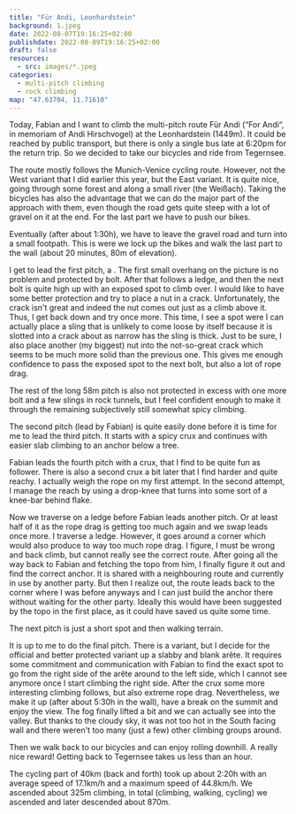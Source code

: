 ```yaml
---
title: "Für Andi, Leonhardstein"
background: 1.jpeg
date: 2022-08-07T19:16:25+02:00
publishdate: 2022-08-09T19:16:25+02:00
draft: false
resources:
  - src: images/*.jpeg
categories:
  - multi-pitch climbing
  - rock climbing
map: "47.63704, 11.71610"
---
```


Today, Fabian and I want to climb the multi-pitch route Für Andi (“For Andi“,
in memoriam of Andi Hirschvogel) at the Leonhardstein (1449m). It could be
reached by public transport, but there is only a single bus late at 6:20pm for
the return trip. So we decided to take our bicycles and ride from Tegernsee.

<GpxTrack src="20220807.gpx" />

The route mostly follows the Munich-Venice cycling route. However, not the <Link
to="https://adventures.jgosmann.de/posts/220506-muenchen-venedig-day-1/">West
variant that I did earlier this year</Link>, but the East variant. It is quite
nice, going through some forest and along a small river (the Weißach). Taking
the bicycles has also the advantage that we can do the major part of the
approach with them, even though the road gets quite steep with a lot of gravel
on it at the end. For the last part we have to push our bikes.

<ElevationProfile src="approach.gpx" />

Eventually (after about 1:30h), we have to leave the gravel road and turn into
a small footpath. This is were we lock up the bikes and walk the last part to
the wall (about 20 minutes, 80m of elevation).

<Rimg src="1.jpeg" caption="Start of Für Andi" overlay="1.svg" />

I get to lead the first pitch, a <Grade system="UIAA" value="5+" />. The first
small overhang on the picture is no problem and protected by bolt. After that
follows a ledge, and then the next bolt is quite high up with an exposed spot to
climb over. I would like to have some better protection and try to place a nut
in a crack. Unfortunately, the crack isn't great and indeed the nut comes out
just as a climb above it. Thus, I get back down and try once more. This time,
I see a spot were I can actually place a sling that is unlikely to come loose by
itself because it is slotted into a crack about as narrow has the sling is
thick. Just to be sure, I also place another (my biggest) nut into the
not-so-great crack which seems to be much more solid than the previous one. This
gives me enough confidence to pass the exposed spot to the next bolt, but also
a lot of rope drag.

The rest of the long 58m pitch is also not protected in excess with one more
bolt and a few slings in rock tunnels, but I feel confident enough to make it
through the remaining subjectively still somewhat spicy climbing.

The second pitch (lead by Fabian) is quite easily done before it is time for me
to lead the third pitch. It starts with a spicy <Grade system="UIAA"
value="6-" /> crux and continues with easier slab climbing to an anchor below
a tree.

<Rimg src="3.jpeg" caption="The start of the fourth pitch." />

Fabian leads the fourth pitch with a <Grade system="UIAA" value="6" /> crux,
that I find to be quite fun as follower. There is also a second <Grade
system="UIAA" value="6-" /> crux a bit later that I find harder and quite
reachy. I actually weigh the rope on my first attempt. In the second attempt,
I manage the reach by using a drop-knee that turns into some sort of a knee-bar
behind flake.

Now we traverse on a ledge before Fabian leads another <Grade system="UIAA"
value="6" /> pitch. Or at least half of it as the rope drag is getting too much
again and we swap leads once more. I traverse a ledge. However, it goes around
a corner which would also produce to way too much rope drag. I figure, I must
be wrong and back climb, but cannot really see the correct route. After going
all the way back to Fabian and fetching the topo from him, I finally figure it
out and find the correct anchor. It is shared with a neighbouring route and
currently in use by another party. But then I realize out, the route leads back
to the corner where I was before anyways and I can just build the anchor there
without waiting for the other party. Ideally this would have been suggested by
the topo in the first place, as it could have saved us quite some time.

The next pitch is just a short <Grade system="UIAA" value="2" /> spot and then
walking terrain.

<Gallery>
  <Rimg src="5.jpeg" caption="The anchor around the corner." />
  <Rimg
    src="4.jpeg"
    caption="After this spot you just walk to the wall in the background, though our route is still hidden."
  />
</Gallery>

It is up to me to do the final pitch. There is a <Grade system="UIAA" value="6"
/> variant, but I decide for the official and better protected <Grade
system="UIAA" value="7-/7" /> variant up a slabby and blank arête. It requires
some commitment and communication with Fabian to find the exact spot to go from
the right side of the arête around to the left side, which I cannot see anymore
once I start climbing the right side. After the crux some more interesting
climbing follows, but also extreme rope drag. Nevertheless, we make it up (after
about 5:30h in the wall), have a break on the summit and enjoy the view. The fog
finally lifted a bit and we can actually see into the valley. But thanks to
the cloudy sky, it was not too hot in the South facing wall and there weren't
too many (just a few) other climbing groups around.

<Rimg src="6.jpeg" alt="Leonhardstein" />

<Pano src="1.jpeg" alt="View from the Leonhardstein" />

Then we walk back to our bicycles and can enjoy rolling downhill. A really nice
reward! Getting back to Tegernsee takes us less than an hour.

<ElevationProfile src="descent.gpx" />

The cycling part of 40km (back and forth) took up about 2:20h with an average
speed of 17.1km/h and a maximum speed of 44.8km/h. We ascended about 325m
climbing, in total (climbing, walking, cycling) we ascended and later descended
about 870m.
